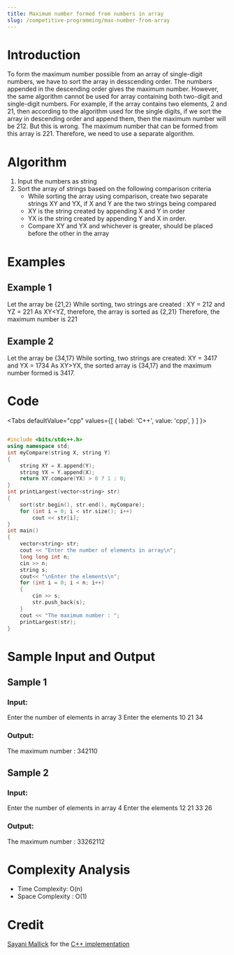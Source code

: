 ```yaml
---
title: Maximum number formed from numbers in array
slug: /competitive-programming/max-number-from-array
---
```


# Introduction

To form the maximum number possible from an array of single-digit numbers, we have to sort the array in desscending order. The numbers appended in the descending order gives the maximum number.
However, the same algorithm cannot be used for array containing both two-digit and single-digit numbers. 
For example, if the array contains two elements, 2 and 21, then according to the algorithm used for the single digits, if we sort the array in descending order and append them, then the maximum number will be 212.
But this is wrong. The maximum number that can be formed from this array is 221.
Therefore, we need to use a separate algorithm.

# Algorithm

1. Input the numbers as string
2. Sort the array of strings based on the following comparison criteria
    * While sorting the array using comparison, create two separate strings XY and YX, if X and Y are the two strings being compared
    * XY is the string created by appending X and Y in order
    * YX is the string created by appending Y and X in order.
    * Compare XY and YX and whichever is greater, should be placed before the other in the array

# Examples

## Example 1

Let the array be {21,2}
While sorting, two strings are created : XY = 212 and YZ = 221
As XY<YZ, therefore, the array is sorted as {2,21}
Therefore, the maximum number is 221

## Example 2
Let the array be {34,17}
While sorting, two strings are created: XY = 3417 and YX = 1734
As XY>YX, the sorted array is {34,17} and the maximum number formed is 3417.

# Code


<Tabs
  defaultValue="cpp"
  values={[
    { label: 'C++', value: 'cpp', }
  ]
}>

<TabItem value="cpp">

```cpp

#include <bits/stdc++.h>
using namespace std;
int myCompare(string X, string Y)
{
    string XY = X.append(Y);
    string YX = Y.append(X);
    return XY.compare(YX) > 0 ? 1 : 0;
}
int printLargest(vector<string> str)
{
    sort(str.begin(), str.end(), myCompare);
    for (int i = 0; i < str.size(); i++)
        cout << str[i];
}
int main()
{
    vector<string> str;
    cout << "Enter the number of elements in array\n";
    long long int n;
    cin >> n;
    string s;
    cout<< "\nEnter the elements\n";
    for (int i = 0; i < n; i++)
    {
        cin >> s;
        str.push_back(s);
    }
    cout << "The maximum number : "; 
    printLargest(str);
}

```
</TabItem>
</Tabs>

# Sample Input and Output

## Sample 1
### Input:
Enter the number of elements in array
3
Enter the elements
10 21 34

### Output:
The maximum number : 342110

## Sample 2

### Input:
Enter the number of elements in array
4
Enter the elements
12 21 33 26

### Output:
The maximum number : 33262112

# Complexity Analysis

* Time Complexity: O(n)
* Space Complexity : O(1)

# Credit

[Sayani Mallick](https://github.com/SAY-droid427/) for the [C++ implementation](https://github.com/TesseractCoding/NeoAlgo/blob/master/C-Plus-Plus/cp/maxNumber.cpp)
